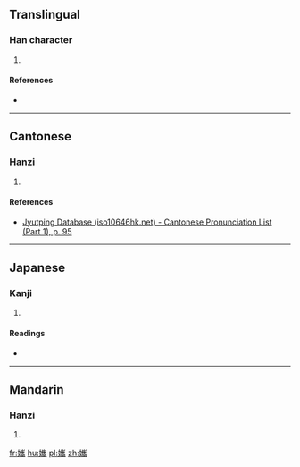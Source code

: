 ==Translingual==

===Han character===
{{Han char|rn=38|rad=女|as=18|sn=21|four=4242<sub>7</sub>|canj=女山人月 (VUOB)|ids=⿰[[女]][[巂]]}}

# {{defn|Han|sort=女18}}

====References====
* {{Han ref|kx=0274.120|dkj=06900|hdz=21090.220|uh=5B48|ud=23368|bh=F5C7|bd=62919}}

----

==Cantonese==

===Hanzi===
{{yue-hanzi|jyut=[[wai3]]|y=wai3}}

# {{defn|lang=yue|sort=女18}}

====References====
* [http://www.iso10646hk.net/jp/document/download.jsp Jyutping Database (iso10646hk.net) - Cantonese Pronunciation List (Part 1), p. 95]

----

==Japanese==

===Kanji===
{{ja-kanji|grade=|rs=女18}}

# {{defn|lang=ja|sort=女18}}

====Readings====
* {{ja-readings|on=[[すい]] (sui), [[い]] (i), [[くわい]] (kuwai), [[え]] (e), [[き]] (ki), [[けい]] (kei)|kun=[[おろかでしなおつくる]] (orokadeshinaotsukuru)}}

----

==Mandarin==

===Hanzi===
{{cmn-hanzi|pin=[[huì]] ([[hui4]])|wg=hui<sup>4</sup>}}

# {{defn|lang=cmn|sort=女18}}

[[fr:孈]]
[[hu:孈]]
[[pl:孈]]
[[zh:孈]]